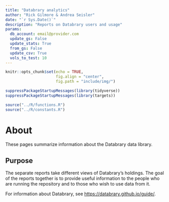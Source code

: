 ```yaml
---
title: "Databrary analytics"
author: "Rick Gilmore & Andrea Seisler"
date: "`r Sys.Date()`"
description: "Reports on Databrary users and usage"
params:
  db_account: email@provider.com
  update_gs: False
  update_stats: True
  from_gs: False
  update_csv: True
  vols_to_test: 10
---
```


```r
knitr::opts_chunk$set(echo = TRUE,
                      fig.align = "center",
                      fig.path = "include/img/")

suppressPackageStartupMessages(library(tidyverse))
suppressPackageStartupMessages(library(targets))

source("../R/functions.R")
source("../R/constants.R")
```

# About

These pages summarize information about the Databrary data library.

## Purpose {-}

The separate reports take different views of Databrary's holdings.
The goal of the reports together is to provide useful information to the people who are running the repository and to those who wish to use data from it.

For information about Databrary, see <https://databrary.github.io/guide/>.